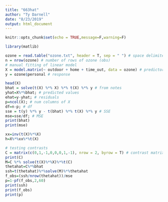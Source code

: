 ```yaml
---
title: "663hat"
author: "Ty Darnell"
date: "8/23/2019"
output: html_document
---
```


```r
knitr::opts_chunk$set(echo = TRUE,message=F,warning=F)
```

```r
library(matlib)
```

```r
ozone = read.table("ozone.txt", header = T, sep = " ") # space delimited
n = nrow(ozone) # number of rows of ozone (obs)
# manual fitting of linear model
X = model.matrix(~ outdoor + home + time_out, data = ozone) # predictor matrix 
y = ozone$personal # response
```


```r
head(X)
bhat = solve(t(X) %*% X) %*% t(X) %*% y # from notes
yhat=X%*%bhat; # predicted values
ehat=y-yhat; # residuals
p=ncol(X); # num columns of X
df=n-p; # df
sse = t(y) %*% y - t(bhat) %*% t(X) %*% y # SSE
mse=sse/df; # MSE
print(bhat)
print(mse)
```


```r
xx=inv(t(X)%*%X)
h=X%*%xx%*%t(X)
```


```r
# testing contrasts
C = matrix(c(0,1,-1,0,0,0,1,-1), nrow = 2, byrow = T) # contrast matrix
print(C)
M=C %*% solve(t(X)%*%X)%*%t(C)
thetahat=C%*%bhat
ssh=t(thetahat)%*%solve(M)%*%thetahat
f_obs=(ssh/nrow(thetahat))/mse
p=1-pf(f_obs,2,60) 
print(ssh)
print(f_obs)
print(p)


```

